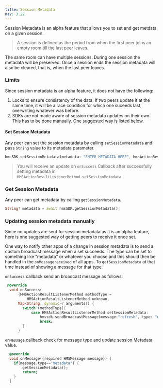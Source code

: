 ```yaml
---
title: Session Metadata
nav: 3.22
---
```


Session Metadata is an alpha feature that allows you to set and get metdata on a given session.

> A session is defined as the period from when the first peer joins an empty room till the last peer leaves. 

The same room can have multiple sessions. During one session the metadata will be preserved. Once a session ends the session metadata will also be cleared, that is, when the last peer leaves.

### Limits

Since session metadata is an alpha feature, it does not have the following:
1. Locks to ensure consistency of the data. If two peers update it at the same time, it will be a race condition for which one suceeds last, overwriting whatever was before.
2. SDKs are not made aware of session metadata updates on their own. This has to be done manually. One suggested way is listed [below](#updating-session-metadata-manually).

#### Set Session Metadata
Any peer can set the session metadata by calling `setSessionMetadata` and pass `String` value to its metadata parameter.

```dart
hmsSDK.setSessionMetadata(metadata: "ENTER METADATA HERE", hmsActionResultListener: hmsActionResultListener);
```
> You will receive an update on `onSuccess` Callback after successfully setting metadata in `HMSActionResultListenerMethod.setSessionMetadata`.

### Get Session Metadata
Any peer can get metadata by calling `getSessionMetadata`.

```dart
String? metadata = await hmsSDK.getSessionMetadata();
```

### Updating session metadata manually

Since no updates are sent for session metadata as it is an alpha feature, here is one suggested way of getting peers to receive it once set.

One way to notify other apps of a change in session metadata is to send a custom broadcast message when a set succeeds. The type can be set to something like "metadata" or whatever you choose and this should then be handled in the `onMessagereceived` of all apps. To `getSessionMetadata` at that time instead of showing a message for that type.

`onSuccess` callback send an broadcast message as follows:

```dart
 @override
  void onSuccess(
      {HMSActionResultListenerMethod methodType =
          HMSActionResultListenerMethod.unknown,
      Map<String, dynamic>? arguments}) {
        switch (methodType){
            case HMSActionResultListenerMethod.setSessionMetadata:
                hmssdk.sendBroadcastMessage(message:"refresh", type: "metadata", hmsActionResultListener:hmsActionResultListener);
                break;
        }
      }
```

`onMessage` callback check for message type and update session Metadata value.

```dart
  @override
  void onMessage({required HMSMessage message}) {
    if(message.type=="metadata") {
        getSessionMetadata();
        return;
    }
  }
```
